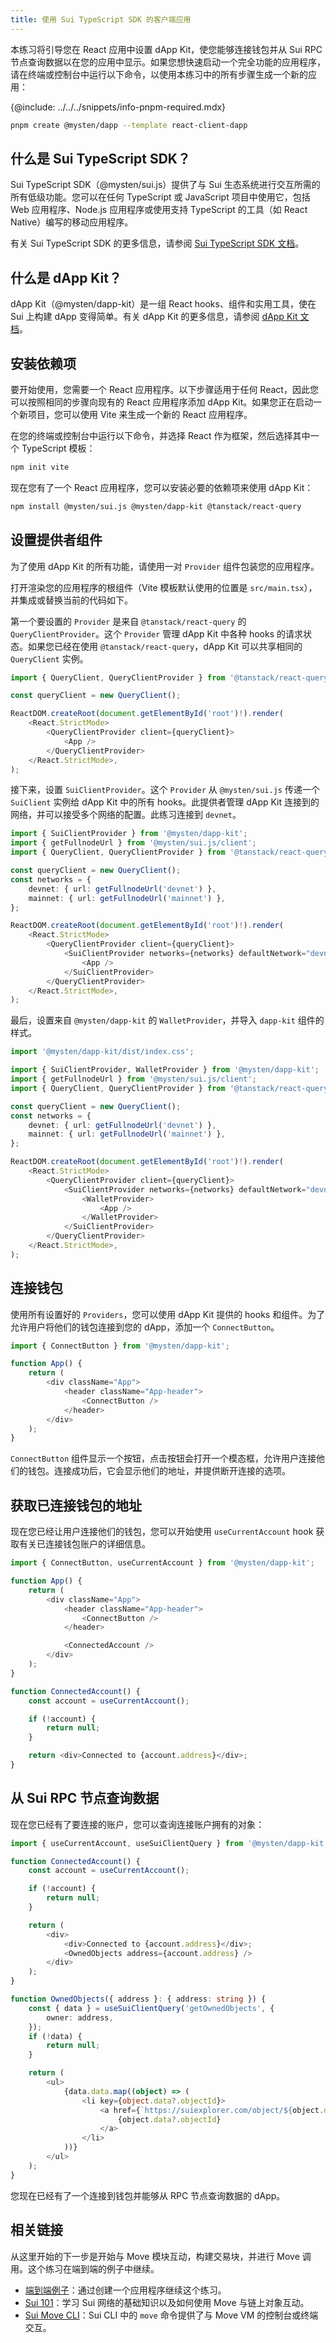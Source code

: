 ```yaml
---
title: 使用 Sui TypeScript SDK 的客户端应用
---
```


本练习将引导您在 React 应用中设置 dApp Kit，使您能够连接钱包并从 Sui RPC 节点查询数据以在您的应用中显示。如果您想快速启动一个完全功能的应用程序，请在终端或控制台中运行以下命令，以使用本练习中的所有步骤生成一个新的应用：

{@include: ../../../snippets/info-pnpm-required.mdx}

```bash
pnpm create @mysten/dapp --template react-client-dapp
```

## 什么是 Sui TypeScript SDK？

Sui TypeScript SDK（@mysten/sui.js）提供了与 Sui 生态系统进行交互所需的所有低级功能。您可以在任何 TypeScript 或 JavaScript 项目中使用它，包括 Web 应用程序、Node.js 应用程序或使用支持 TypeScript 的工具（如 React Native）编写的移动应用程序。

有关 Sui TypeScript SDK 的更多信息，请参阅 [Sui TypeScript SDK 文档](https://sdk.mystenlabs.com/typescript)。

## 什么是 dApp Kit？

dApp Kit（@mysten/dapp-kit）是一组 React hooks、组件和实用工具，使在 Sui 上构建 dApp 变得简单。有关 dApp Kit 的更多信息，请参阅 [dApp Kit 文档](https://sdk.mystenlabs.com/dapp-kit)。

## 安装依赖项

要开始使用，您需要一个 React 应用程序。以下步骤适用于任何 React，因此您可以按照相同的步骤向现有的 React 应用程序添加 dApp Kit。如果您正在启动一个新项目，您可以使用 Vite 来生成一个新的 React 应用程序。

在您的终端或控制台中运行以下命令，并选择 React 作为框架，然后选择其中一个 TypeScript 模板：

```bash npm2yarn
npm init vite
```

现在您有了一个 React 应用程序，您可以安装必要的依赖项来使用 dApp Kit：

```bash npm2yarn
npm install @mysten/sui.js @mysten/dapp-kit @tanstack/react-query
```

## 设置提供者组件

为了使用 dApp Kit 的所有功能，请使用一对 `Provider` 组件包装您的应用程序。

打开渲染您的应用程序的根组件（Vite 模板默认使用的位置是 `src/main.tsx`），并集成或替换当前的代码如下。

第一个要设置的 `Provider` 是来自 `@tanstack/react-query` 的 `QueryClientProvider`。这个 `Provider` 管理 dApp Kit 中各种 hooks 的请求状态。如果您已经在使用 `@tanstack/react-query`，dApp Kit 可以共享相同的 `QueryClient` 实例。

```ts
import { QueryClient, QueryClientProvider } from '@tanstack/react-query';

const queryClient = new QueryClient();

ReactDOM.createRoot(document.getElementById('root')!).render(
	<React.StrictMode>
		<QueryClientProvider client={queryClient}>
			<App />
		</QueryClientProvider>
	</React.StrictMode>,
);
```

接下来，设置 `SuiClientProvider`。这个 `Provider` 从 `@mysten/sui.js` 传递一个 `SuiClient` 实例给 dApp Kit 中的所有 hooks。此提供者管理 dApp Kit 连接到的网络，并可以接受多个网络的配置。此练习连接到 `devnet`。

```ts
import { SuiClientProvider } from '@mysten/dapp-kit';
import { getFullnodeUrl } from '@mysten/sui.js/client';
import { QueryClient, QueryClientProvider } from '@tanstack/react-query';

const queryClient = new QueryClient();
const networks = {
	devnet: { url: getFullnodeUrl('devnet') },
	mainnet: { url: getFullnodeUrl('mainnet') },
};

ReactDOM.createRoot(document.getElementById('root')!).render(
	<React.StrictMode>
		<QueryClientProvider client={queryClient}>
			<SuiClientProvider networks={networks} defaultNetwork="devnet">
				<App />
			</SuiClientProvider>
		</QueryClientProvider>
	</React.StrictMode>,
);
```

最后，设置来自 `@mysten/dapp-kit` 的 `WalletProvider`，并导入 `dapp-kit` 组件的样式。

```ts
import '@mysten/dapp-kit/dist/index.css';

import { SuiClientProvider, WalletProvider } from '@mysten/dapp-kit';
import { getFullnodeUrl } from '@mysten/sui.js/client';
import { QueryClient, QueryClientProvider } from '@tanstack/react-query';

const queryClient = new QueryClient();
const networks = {
	devnet: { url: getFullnodeUrl('devnet') },
	mainnet: { url: getFullnodeUrl('mainnet') },
};

ReactDOM.createRoot(document.getElementById('root')!).render(
	<React.StrictMode>
		<QueryClientProvider client={queryClient}>
			<SuiClientProvider networks={networks} defaultNetwork="devnet">
				<WalletProvider>
					<App />
				</WalletProvider>
			</SuiClientProvider>
		</QueryClientProvider>
	</React.StrictMode>,
);
```

## 连接钱包

使用所有设置好的 `Providers`，您可以使用 dApp Kit 提供的 hooks 和组件。为了允许用户将他们的钱包连接到您的 dApp，添加一个 `ConnectButton`。

```ts
import { ConnectButton } from '@mysten/dapp-kit';

function App() {
	return (
		<div className="App">
			<header className="App-header">
				<ConnectButton />
			</header>
		</div>
	);
}
```

`ConnectButton` 组件显示一个按钮，点击按钮会打开一个模态框，允许用户连接他们的钱包。连接成功后，它会显示他们的地址，并提供断开连接的选项。

## 获取已连接钱包的地址

现在您已经让用户连接他们的钱包，您可以开始使用 `useCurrentAccount` hook 获取有关已连接钱包账户的详细信息。

```ts
import { ConnectButton, useCurrentAccount } from '@mysten/dapp-kit';

function App() {
	return (
		<div className="App">
			<header className="App-header">
				<ConnectButton />
			</header>

			<ConnectedAccount />
		</div>
	);
}

function ConnectedAccount() {
	const account = useCurrentAccount();

	if (!account) {
		return null;
	}

	return <div>Connected to {account.address}</div>;
}
```

## 从 Sui RPC 节点查询数据

现在您已经有了要连接的账户，您可以查询连接账户拥有的对象：

```ts
import { useCurrentAccount, useSuiClientQuery } from '@mysten/dapp-kit';

function ConnectedAccount() {
	const account = useCurrentAccount();

	if (!account) {
		return null;
	}

	return (
		<div>
			<div>Connected to {account.address}</div>;
			<OwnedObjects address={account.address} />
		</div>
	);
}

function OwnedObjects({ address }: { address: string }) {
	const { data } = useSuiClientQuery('getOwnedObjects', {
		owner: address,
	});
	if (!data) {
		return null;
	}

	return (
		<ul>
			{data.data.map((object) => (
				<li key={object.data?.objectId}>
					<a href={`https://suiexplorer.com/object/${object.data?.objectId}`}>
						{object.data?.objectId}
					</a>
				</li>
			))}
		</ul>
	);
}
```

您现在已经有了一个连接到钱包并能够从 RPC 节点查询数据的 dApp。

## 相关链接

从这里开始的下一步是开始与 Move 模块互动，构建交易块，并进行 Move 调用。这个练习在端到端的例子中继续。

- [端到端例子](../app-examples/e2e-counter.mdx)：通过创建一个应用程序继续这个练习。
- [Sui 101](../sui-101.mdx)：学习 Sui 网络的基础知识以及如何使用 Move 与链上对象互动。
- [Sui Move CLI](/references/cli/move.mdx)：Sui CLI 中的 `move` 命令提供了与 Move VM 的控制台或终端交互。
